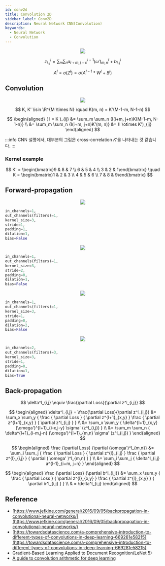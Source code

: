 ```yaml
---
id: conv2d
title: Convolution 2D
sidebar_label: Conv2D
description: Neural Network CNN(Convolution)
keywords:
  - Neural Network
  - Convolution
---
```



<center>
  <img src={useBaseUrl("img/mlops/nn/cnn/nn-cnn-example.png")} />
</center>

$$
z^l_{i,j} = \sum_m \sum_n{a^{l-1}_{i+m,j+n} (\omega')^l_{m,n} + b^l_{i,j}}
$$

$$
A^l = \sigma (Z^l) = \sigma ( A^{l-1} * W^l + B^l )
$$

## Convolution

<center>
  <img src={useBaseUrl("img/mlops/nn/cnn/nn-cnn-conv2d.gif")} />
</center>

$$
K, K' \isin \R^{M \times N} \quad K(m, n) = K'(M-1-m, N-1-n)
$$

$$
\begin{aligned}
( I * K )_{ij}
&= \sum_m \sum_n {I(i+m, j+n)K(M-1-m, N-1-n)} \\
&= \sum_m \sum_n {I(i+m, j+n)K'(m, n)} &= (I \otimes K')_{ij}
\end{aligned}
$$

:::info
CNN 설명에서, 대부분의 그림은 cross-correlation $K'$을 나타내는 것 같습니다.
:::

### Kernel example

$$
K' = \begin{bmatrix}9 & 8 & 7 \\ 6 & 5 & 4 \\ 3 & 2 & 1\end{bmatrix} \quad
K = \begin{bmatrix}1 & 2 & 3 \\ 4 & 5 & 6 \\ 7 & 8 & 9\end{bmatrix}
$$

## Forward-propagation

<center>
  <img
    src={useBaseUrl("img/mlops/nn/cnn/nn-cnn-same-padding-no-strides.gif")}
  />
</center>

```python {5}
in_channels=1,
out_channels(filters)=1,
kernel_size=3,
stride=1,
padding=1,
dilation=1,
bias=False
```

<center>
  <img src={useBaseUrl("img/mlops/nn/cnn/nn-cnn-strides.gif")} />
</center>

```python {4}
in_channels=1,
out_channels(filters)=1,
kernel_size=3,
stride=2,
padding=0,
dilation=1,
bias=False
```

<center>
  <img src={useBaseUrl("img/mlops/nn/cnn/nn-cnn-dilation.gif")} />
</center>

```python {6}
in_channels=1,
out_channels(filters)=1,
kernel_size=3,
stride=1,
padding=0,
dilation=2,
bias=False
```

<center>
  <img src={useBaseUrl("img/mlops/nn/cnn/nn-cnn-in2out3.jpg")} />
</center>

```python
in_channels=2,
out_channels(filters)=3,
kernel_size=3,
stride=1,
padding=0,
dilation=1,
bias=True
```

## Back-propagation

$$
\delta^l_{i,j} \equiv \frac{\partial Loss}{\partial z^l_{i,j}}
$$

$$
\begin{aligned}
\delta^l_{i,j} = \frac{\partial Loss}{\partial z^l_{i,j}}
&= \sum_x \sum_y {
  \frac { \partial Loss } { \partial z^{l+1}_{x,y} }
  \frac { \partial z^{l+1}_{x,y} } { \partial z^l_{i,j} }
  } \\
&= \sum_x \sum_y {
  \delta^{l+1}_{x,y} (\omega')^{l+1}_{i-x,j-y} \sigma' (z^l_{i,j})
  } \\
&= \sum_m \sum_n {
  \delta^{l+1}_{i-m,j-n} (\omega')^{l+1}_{m,n} \sigma' (z^l_{i,j})
  }
\end{aligned}
$$

$$
\begin{aligned}
\frac {\partial Loss} {\partial (\omega')^l_{m,n}}
&= \sum_i \sum_j {
  \frac { \partial Loss } { \partial z^{l}_{i,j} }
  \frac { \partial z^{l}_{i,j} } { \partial ( \omega' )^l_{m,n} }
  } \\
&= \sum_i \sum_j {
  \delta^l_{i,j} a^{l-1}_{i+m, j+n}
  }
\end{aligned}
$$

$$
\begin{aligned}
\frac {\partial Loss} {\partial b^l_{i,j}}
&= \sum_x \sum_y {
  \frac { \partial Loss } { \partial z^{l}_{x,y} }
  \frac { \partial z^{l}_{x,y} } { \partial b^l_{i,j} }
  } \\
& = \delta^l_{i,j}
\end{aligned}
$$

## Reference

- [https://www.jefkine.com/general/2016/09/05/backpropagation-in-convolutional-neural-networks/](https://www.jefkine.com/general/2016/09/05/backpropagation-in-convolutional-neural-networks/)
- [https://towardsdatascience.com/a-comprehensive-introduction-to-different-types-of-convolutions-in-deep-learning-669281e58215](https://towardsdatascience.com/a-comprehensive-introduction-to-different-types-of-convolutions-in-deep-learning-669281e58215)
- Gradient-Based Learning Applied to Document Recognition(LeNet 5)
- [A guide to convolution arithmetic for deep learning](https://arxiv.org/pdf/1603.07285.pdf)
